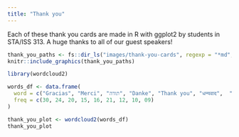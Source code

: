 ```yaml
---
title: "Thank you"
---
```


Each of these thank you cards are made in R with ggplot2 by students in STA/ISS 313. A huge thanks to all of our guest speakers!

```r
thank_you_paths <- fs::dir_ls("images/thank-you-cards", regexp = "*md", invert = TRUE)
knitr::include_graphics(thank_you_paths)
```

```r
library(wordcloud2)

words_df <- data.frame(
  word = c("Gracias", "Merci", "תודה", "Danke", "Thank you", "धन्यवाद",  "Obrigado", "شكرًا", "ありがとう"),
  freq = c(30, 24, 20, 15, 16, 21, 12, 10, 09)
)

thank_you_plot <- wordcloud2(words_df)
thank_you_plot
```
